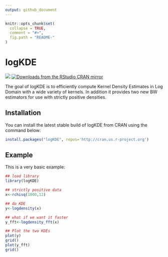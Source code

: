 ```yaml
---
output: github_document
---
```


<!-- README.md is generated from README.Rmd. Please edit that file -->

```r
knitr::opts_chunk$set(
  collapse = TRUE,
  comment = "#>",
  fig.path = "README-"
)
```

# logKDE
<img src="https://www.r-pkg.org/badges/version/logKDE"></img></a>
[![Downloads from the RStudio CRAN mirror](http://cranlogs.r-pkg.org/badges/logKDE)](https://CRAN.R-project.org/package=logKDE)

The goal of logKDE is to efficiently compute Kernel Density Estimates in Log Domain with a wide variety of kernels. In addition it provides two new BW estimators for use with strictly positive densities.

## Installation

You can install the latest stable build of logKDE from CRAN using the command below:

```r
install.packages("logKDE", repos='http://cran.us.r-project.org')
```

## Example

This is a very basic example:

```r
## load library
library(logKDE)

## strictly positive data
x<-rchisq(1000,12)

## do KDE
y<-logdensity(x)

## what if we want it faster
y_fft<-logdensity_fft(x)

## Plot the two KDEs
plot(y)
grid()
plot(y_fft)
grid()
```
